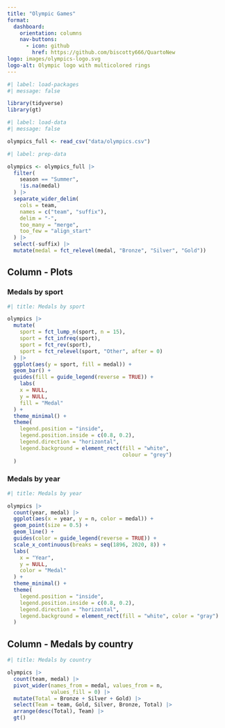```yaml
---
title: "Olympic Games"
format: 
  dashboard:
    orientation: columns
    nav-buttons: 
      - icon: github
        href: https://github.com/biscotty666/QuartoNew
logo: images/olympics-logo.svg
logo-alt: Olympic logo with multicolored rings
---
```


```r
#| label: load-packages
#| message: false

library(tidyverse)
library(gt)
```

```r
#| label: load-data
#| message: false

olympics_full <- read_csv("data/olympics.csv")
```


```r
#| label: prep-data

olympics <- olympics_full |> 
  filter(
    season == "Summer",
    !is.na(medal)
  ) |> 
  separate_wider_delim(
    cols = team,
    names = c("team", "suffix"),
    delim = "-",
    too_many = "merge",
    too_few = "align_start"
  ) |> 
  select(-suffix) |> 
  mutate(medal = fct_relevel(medal, "Bronze", "Silver", "Gold"))
```

## Column - Plots

### Medals by sport {height="60%"}

```r
#| title: Medals by sport

olympics |> 
  mutate(
    sport = fct_lump_n(sport, n = 15),
    sport = fct_infreq(sport),
    sport = fct_rev(sport),
    sport = fct_relevel(sport, "Other", after = 0)
  ) |> 
  ggplot(aes(y = sport, fill = medal)) +
  geom_bar() +
  guides(fill = guide_legend(reverse = TRUE)) +
    labs(
    x = NULL,
    y = NULL,
    fill = "Medal"
  ) +
  theme_minimal() +
  theme(
    legend.position = "inside",
    legend.position.inside = c(0.8, 0.2),
    legend.direction = "horizontal",
    legend.background = element_rect(fill = "white",
                                     colour = "grey")
  )
```

### Medals by year {height="40%"}

```r
#| title: Medals by year

olympics |> 
  count(year, medal) |>  
  ggplot(aes(x = year, y = n, color = medal)) +
  geom_point(size = 0.5) +
  geom_line() +
  guides(color = guide_legend(reverse = TRUE)) +
  scale_x_continuous(breaks = seq(1896, 2020, 8)) +
  labs(
    x = "Year",
    y = NULL,
    color = "Medal"
  ) +
  theme_minimal() +
  theme(
    legend.position = "inside",
    legend.position.inside = c(0.8, 0.2),
    legend.direction = "horizontal",
    legend.background = element_rect(fill = "white", color = "gray")
  )
```

## Column - Medals by country

```r
#| title: Medals by country

olympics |> 
  count(team, medal) |> 
  pivot_wider(names_from = medal, values_from = n,
              values_fill = 0) |> 
  mutate(Total = Bronze + Silver + Gold) |> 
  select(Team = team, Gold, Silver, Bronze, Total) |> 
  arrange(desc(Total), Team) |> 
  gt()
```

